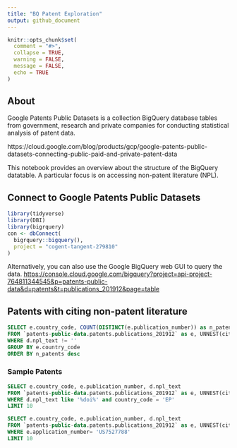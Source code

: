 ```yaml
---
title: "BQ Patent Exploration"
output: github_document
---
```


```r
knitr::opts_chunk$set(
  comment = "#>",
  collapse = TRUE,
  warning = FALSE,
  message = FALSE,
  echo = TRUE
)
```

## About

Google Patents Public Datasets is a collection BigQuery database tables from government, research and private companies for conducting statistical analysis of patent data.

https://cloud.google.com/blog/products/gcp/google-patents-public-datasets-connecting-public-paid-and-private-patent-data

This notebook provides an overview about the structure of the BigQuery datatable. A particular focus is on accessing non-patent literature (NPL).

## Connect to Google Patents Public Datasets

```r
library(tidyverse)
library(DBI)
library(bigrquery)
con <- dbConnect(
  bigrquery::bigquery(),
  project = "cogent-tangent-279810"
)
```

Alternatively, you can also use the Google BigQuery web GUI to query the data. <https://console.cloud.google.com/bigquery?project=api-project-764811344545&p=patents-public-data&d=patents&t=publications_201912&page=table>


## Patents with citing non-patent literature

```sql
SELECT e.country_code, COUNT(DISTINCT(e.publication_number)) as n_patents
FROM `patents-public-data.patents.publications_201912` as e, UNNEST(citation) as d
WHERE d.npl_text != ''
GROUP BY e.country_code
ORDER BY n_patents desc
```

### Sample Patents

```sql
SELECT e.country_code, e.publication_number, d.npl_text
FROM `patents-public-data.patents.publications_201912` as e, UNNEST(citation) as d
WHERE d.npl_text like '%doi%' and country_code = 'EP'
LIMIT 10
```


```sql
SELECT e.country_code, e.publication_number, d.npl_text
FROM `patents-public-data.patents.publications_201912` as e, UNNEST(citation) as d
WHERE e.application_number= 'US7527788'
LIMIT 10
```